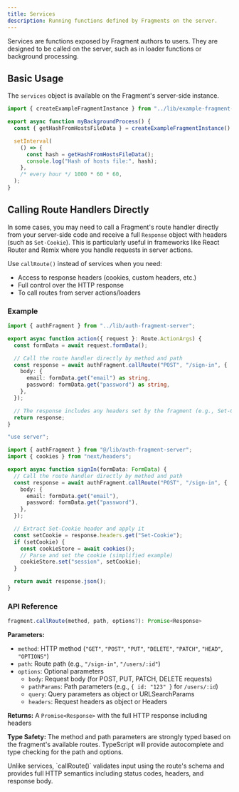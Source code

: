 ```yaml
---
title: Services
description: Running functions defined by Fragments on the server.
---
```



Services are functions exposed by Fragment authors to users. They are designed to be called on the
server, such as in loader functions or background processing.

## Basic Usage

The `services` object is available on the Fragment's server-side instance.

```typescript title="jobs/my-background-process.ts"
import { createExampleFragmentInstance } from "../lib/example-fragment-server";

export async function myBackgroundProcess() {
  const { getHashFromHostsFileData } = createExampleFragmentInstance().services;

  setInterval(
    () => {
      const hash = getHashFromHostsFileData();
      console.log("Hash of hosts file:", hash);
    },
    /* every hour */ 1000 * 60 * 60,
  );
}
```

## Calling Route Handlers Directly

In some cases, you may need to call a Fragment's route handler directly from your server-side code
and receive a full `Response` object with headers (such as `Set-Cookie`). This is particularly
useful in frameworks like React Router and Remix where you handle requests in server actions.

Use `callRoute()` instead of services when you need:

- Access to response headers (cookies, custom headers, etc.)
- Full control over the HTTP response
- To call routes from server actions/loaders

### Example

```typescript tab="React Router / Remix"
import { authFragment } from "../lib/auth-fragment-server";

export async function action({ request }: Route.ActionArgs) {
  const formData = await request.formData();

  // Call the route handler directly by method and path
  const response = await authFragment.callRoute("POST", "/sign-in", {
    body: {
      email: formData.get("email") as string,
      password: formData.get("password") as string,
    },
  });

  // The response includes any headers set by the fragment (e.g., Set-Cookie)
  return response;
}
```

```typescript tab="Next.js App Router"
"use server";

import { authFragment } from "@/lib/auth-fragment-server";
import { cookies } from "next/headers";

export async function signIn(formData: FormData) {
  // Call the route handler directly by method and path
  const response = await authFragment.callRoute("POST", "/sign-in", {
    body: {
      email: formData.get("email"),
      password: formData.get("password"),
    },
  });

  // Extract Set-Cookie header and apply it
  const setCookie = response.headers.get("Set-Cookie");
  if (setCookie) {
    const cookieStore = await cookies();
    // Parse and set the cookie (simplified example)
    cookieStore.set("session", setCookie);
  }

  return await response.json();
}
```

### API Reference

```typescript
fragment.callRoute(method, path, options?): Promise<Response>
```

**Parameters:**

- `method`: HTTP method (`"GET"`, `"POST"`, `"PUT"`, `"DELETE"`, `"PATCH"`, `"HEAD"`, `"OPTIONS"`)
- `path`: Route path (e.g., `"/sign-in"`, `"/users/:id"`)
- `options`: Optional parameters
  - `body`: Request body (for POST, PUT, PATCH, DELETE requests)
  - `pathParams`: Path parameters (e.g., `{ id: "123" }` for `/users/:id`)
  - `query`: Query parameters as object or URLSearchParams
  - `headers`: Request headers as object or Headers

**Returns:** A `Promise<Response>` with the full HTTP response including headers

**Type Safety:** The method and path parameters are strongly typed based on the fragment's available
routes. TypeScript will provide autocomplete and type checking for the path and options.

<Callout type="info">
  Unlike services, `callRoute()` validates input using the route's schema and provides full HTTP
  semantics including status codes, headers, and response body.
</Callout>
